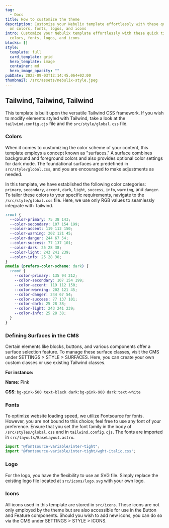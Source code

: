 ```yaml
---
tag:
  - Docs
title: How to customize the theme
description: Customize your Nebulix template effortlessly with these quick tips
  on colors, fonts, logos, and icons
intro: Customize your Nebulix template effortlessly with these quick tips on
  colors, fonts, logos, and icons
blocks: []
style:
  template: full
  card_template: grid
  hero_template: image
  container: md
  hero_image_opacity: ""
pubDate: 2023-09-03T12:14:45.064+02:00
thumbnail: /src/assets/nebulix-style.jpeg
---
```


## Tailwind, Tailwind, Tailwind

This template is built upon the versatile Tailwind CSS framework. If you wish to modify elements styled with Tailwind, take a look at the `tailwind.config.cjs` file and the `src/style/global.css` file.

### Colors

When it comes to customizing the color scheme of your content, this template employs a concept known as "surfaces." A surface combines background and foreground colors and also provides optional color settings for dark mode. The foundational surfaces are predefined in `src/style/global.css`, and you are encouraged to make adjustments as needed.

In this template, we have established the following color categories: `primary`, `secondary`, `accent`, `dark`, `light`, `success`, `info`, `warning`, and `danger`. To tailor these colors to your specific requirements, navigate to the `/src/style/global.css` file. Here, we use only RGB values to seamlessly integrate with Tailwind.

```css
:root {
  --color-primary: 75 38 143;
  --color-secondary: 107 154 199;
  --color-accent: 119 112 150;
  --color-warning: 202 121 45;
  --color-danger: 244 67 54;
  --color-success: 77 137 101;
  --color-dark: 25 28 38;
  --color-light: 243 241 239;
  --color-info: 25 28 38;
}
@media (prefers-color-scheme: dark) {
  :root {
    --color-primary: 135 94 212;
    --color-secondary: 107 154 199;
    --color-accent: 119 112 150;
    --color-warning: 202 121 45;
    --color-danger: 244 67 54;
    --color-success: 77 137 101;
    --color-dark: 25 28 38;
    --color-light: 243 241 239;
    --color-info: 25 28 38;
  }
}
```

### Defining Surfaces in the CMS

Certain elements like blocks, buttons, and various components offer a surface selection feature. To manage these surface classes, visit the CMS under SETTINGS > STYLE > SURFACES. Here, you can create your own custom classes or use existing Tailwind classes.

**For instance:**

**Name**: Pink

**CSS**: `bg-pink-500 text-black dark:bg-pink-900 dark:text-white`

### Fonts

To optimize website loading speed, we utilize Fontsource for fonts. However, you are not bound to this choice; feel free to use any font of your preference. Ensure that you set the font family in the body of `/src/styles/global.css` and in `tailwind.config.cjs`. The fonts are imported in `src/layouts/BaseLayout.astro`.

```javascript
import "@fontsource-variable/inter-tight";
import "@fontsource-variable/inter-tight/wght-italic.css";
```

### Logo

For the logo, you have the flexibility to use an SVG file. Simply replace the existing logo file located at `src/icons/logo.svg` with your own logo.

### Icons

All icons used in this template are stored in `src/icons`. These icons are not only employed by the theme but are also accessible for use in the Button and Feature components. Should you wish to add new icons, you can do so via the CMS under SETTINGS > STYLE > ICONS.
